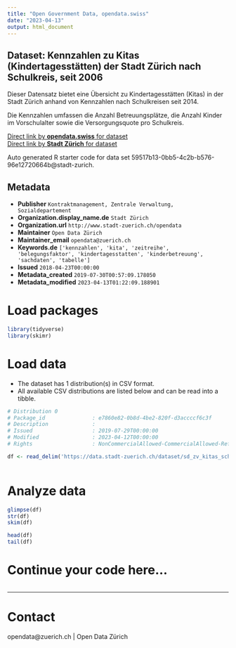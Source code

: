 ```yaml
---
title: "Open Government Data, opendata.swiss"
date: "2023-04-13"
output: html_document
---
```


## Dataset: Kennzahlen zu  Kitas (Kindertagesstätten) der Stadt Zürich nach Schulkreis, seit 2006

Dieser Datensatz bietet eine Übersicht zu Kindertagesstätten (Kitas) in der Stadt Zürich anhand von Kennzahlen nach Schulkreisen seit 2014. 

Die Kennzahlen umfassen die Anzahl Betreuungsplätze, die Anzahl Kinder im Vorschulalter sowie die Versorgungsquote pro Schulkreis.

[Direct link by **opendata.swiss** for dataset](https://opendata.swiss/de/dataset/kennzahlen-zu-kitas-kindertagesstatten-der-stadt-zurich-nach-schulkreis-seit-20061)<br>
[Direct link by **Stadt Zürich** for dataset](https://data.stadt-zuerich.ch/dataset/sd_zv_kitas_schulkreis)

Auto generated R starter code for data set 59517b13-0bb5-4c2b-b576-96e12720664b@stadt-zurich.

## Metadata

- **Publisher** `Kontraktmanagement, Zentrale Verwaltung, Sozialdepartement`
- **Organization.display_name.de** `Stadt Zürich`
- **Organization.url** `http://www.stadt-zuerich.ch/opendata`
- **Maintainer** `Open Data Zürich`
- **Maintainer_email** `opendata@zuerich.ch`
- **Keywords.de** `['kennzahlen', 'kita', 'zeitreihe', 'belegungsfaktor', 'kindertagesstatten', 'kinderbetreuung', 'sachdaten', 'tabelle']`
- **Issued** `2018-04-23T00:00:00`
- **Metadata_created** `2019-07-30T00:57:09.178050`
- **Metadata_modified** `2023-04-13T01:22:09.188901`


# Load packages

```r

library(tidyverse)
library(skimr)

```

# Load data

-   The dataset has 1 distribution(s) in CSV format.
-   All available CSV distributions are listed below and can be read into a tibble.

```r

# Distribution 0
# Package_id               : e7860e82-0b8d-4be2-820f-d3accccf6c3f
# Description              : 
# Issued                   : 2019-07-29T00:00:00
# Modified                 : 2023-04-12T00:00:00
# Rights                   : NonCommercialAllowed-CommercialAllowed-ReferenceNotRequired

df <- read_delim('https://data.stadt-zuerich.ch/dataset/sd_zv_kitas_schulkreis/download/sd_zv_kitas_schulkreis.csv')



```

# Analyze data

```r

glimpse(df)
str(df)
skim(df)

head(df)
tail(df)

```

# Continue your code here...

```r

```

------------------------------------------------------------------------

# Contact

opendata@zuerich.ch | Open Data Zürich
